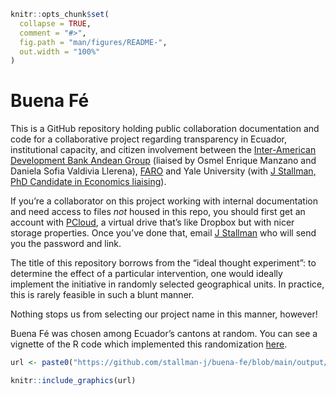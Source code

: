 

```r
knitr::opts_chunk$set(
  collapse = TRUE,
  comment = "#>",
  fig.path = "man/figures/README-",
  out.width = "100%"
)
```

# Buena Fé

This is a GitHub repository holding public collaboration documentation and code for a collaborative project regarding transparency in Ecuador, institutional capacity, and citizen involvement between the [Inter-American Development Bank Andean Group](https://www.iadb.org/en/who-we-are/how-we-are-organized/departments-offices-and-sectors/country-department-andean-group) (liaised by Osmel Enrique Manzano and Daniela Sofia Valdivia Llerena), [FARO](https://grupofaro.org/areas-de-trabajo/extrayendo-transparencia/) and Yale University (with [J Stallman, PhD Candidate in Economics liaising](https://stallman-j.github.io/)). 

If you're a collaborator on this project working with internal documentation and need access to files *not* housed in this repo, you should first get an account with [PCloud](https://www.pcloud.com/), a virtual drive that's like Dropbox but with nicer storage properties. Once you've done that, email [J Stallman](mailto:j.stallman@yale.edu) who will send you the password and link.

The title of this repository borrows from the "ideal thought experiment": to determine the effect of a particular intervention, one would ideally implement the initiative in randomly selected geographical units. In practice, this is rarely feasible in such a blunt manner.

Nothing stops us from selecting our project name in this manner, however! 

Buena Fé was chosen among Ecuador's cantons at random. You can see a vignette of the R code which implemented this randomization [here](https://stallman-j.github.io/ekonomR/vignettes/basic-mapping/).

```r
url <- paste0("https://github.com/stallman-j/buena-fe/blob/main/output/03_maps/",paste0("Ecuador_with_1_at-gadm-level_2_randomly-chosen.png?raw=true"))

knitr::include_graphics(url)

```
